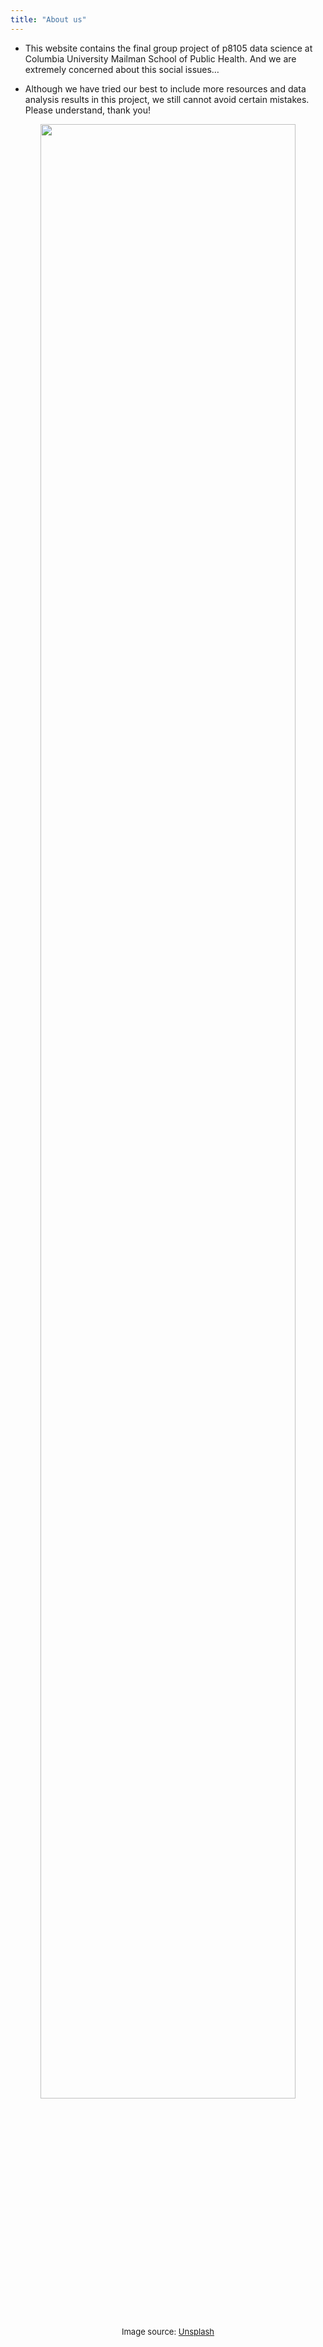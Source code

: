 ```yaml
---
title: "About us"
---
```


- This website contains the final group project of p8105 data science at Columbia University Mailman School of Public Health. And we are extremely concerned about this social issues...

- Although we have tried our best to include more resources and data analysis results in this project, we still cannot avoid certain mistakes. Please understand, thank you!

<center>
<img src="images/about_1.jpg" style="width:90%">

<font size="2"> Image source: [Unsplash](https://unsplash.com/)</font>
</center>